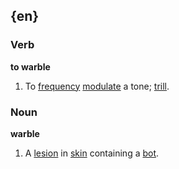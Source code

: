 =={en}==
===Verb===
'''to warble'''
#To [[frequency]] [[modulate]] a tone; [[trill]].
===Noun===
'''warble'''
#A [[lesion]] in [[skin]] containing a [[bot]].